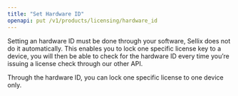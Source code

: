 ```yaml
---
title: "Set Hardware ID"
openapi: put /v1/products/licensing/hardware_id
---
```


Setting an hardware ID must be done through your software, Sellix does not do it automatically.
This enables you to lock one specific license key to a device, you will then be able to check for the hardware ID every time you’re issuing a license check through our other API.

<Info>Through the hardware ID, you can lock one specific license to one device only.</Info>